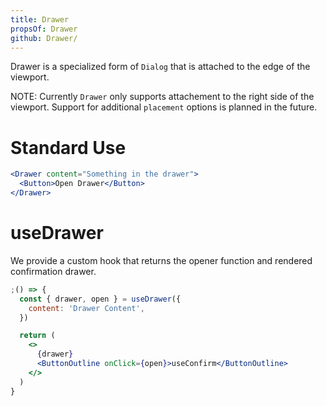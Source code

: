 ```yaml
---
title: Drawer
propsOf: Drawer
github: Drawer/
---
```


Drawer is a specialized form of `Dialog` that is attached to the edge of the viewport.

NOTE: Currently `Drawer` only supports attachement to the right side of the viewport. Support for additional `placement` options is planned in the future.

# Standard Use

```jsx
<Drawer content="Something in the drawer">
  <Button>Open Drawer</Button>
</Drawer>
```

# useDrawer

We provide a custom hook that returns the opener function and rendered confirmation drawer.

```jsx
;() => {
  const { drawer, open } = useDrawer({
    content: 'Drawer Content',
  })

  return (
    <>
      {drawer}
      <ButtonOutline onClick={open}>useConfirm</ButtonOutline>
    </>
  )
}
```
